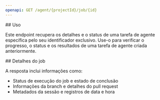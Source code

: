 ```yaml
---
openapi: GET /agent/{projectId}/job/{id}
---
```


<div id="usage">
  ## Uso
</div>

Este endpoint recupera os detalhes e o status de uma tarefa de agente específica pelo seu identificador exclusivo. Use-o para verificar o progresso, o status e os resultados de uma tarefa de agente criada anteriormente.

<div id="job-details">
  ## Detalhes do job
</div>

A resposta inclui informações como:

- Status de execução do job e estado de conclusão
- Informações da branch e detalhes do pull request
- Metadados da sessão e registros de data e hora